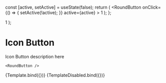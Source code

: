 

<Meta title="Base/RoundButton" component={RoundButton} />

  const [active, setActive] = useState(false);
  return (
    <RoundButton
      onClick={() => {
        setActive(!active);
      }}
      active={active}
    >
      1
    </RoundButton>
  );
};

  <RoundButton disabled>1</RoundButton>
);

# Icon Button

Icon Button description here

```tsx
<RoundButton />
```

<Canvas>
  <Story name="Round Button">{Template.bind({})}</Story>
</Canvas>

<Canvas>
  <Story name="Round Button Disabled">{TemplateDisabled.bind({})}</Story>
</Canvas>
